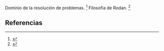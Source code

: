 Dominio de la resolución de problemas. <ref>{{lib|LU|160|1|7}}</ref> Filosofía de Rodan. <ref>{{lib|LU|160|2}}</ref> 

== Referencias ==

<references />
